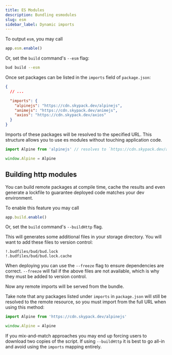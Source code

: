 ```yaml
---
title: ES Modules
description: Bundling esmodules
slug: esm
sidebar_label: Dynamic imports
---
```



To output `esm`, you may call

```ts
app.esm.enable()
```

Or, set the `build` command's `--esm` flag:

```sh
bud build --esm
```

Once set packages can be listed in the `imports` field of `package.json`:

```json
{
  // ...

  "imports": {
    "alpinejs": "https://cdn.skypack.dev/alpinejs",
    "animejs": "https://cdn.skypack.dev/animejs",
    "axios": "https://cdn.skypack.dev/axios"
  }
}
```

Imports of these packages will be resolved to the specified URL. This structure
allows you to use es modules without touching application code.

```ts title="app.ts"
import Alpine from 'alpinejs' // resolves to `https://cdn.skypack.dev/alpinejs`

window.Alpine = Alpine
```

## Building http modules

You can build remote packages at compile time, cache the results and even
generate a lockfile to guarantee deployed code matches your dev environment.

To enable this feature you may call

```ts
app.build.enable()
```

Or, set the `build` command's `--buildHttp` flag.

This will generates some additional files in your storage directory. You will
want to add these files to version control:

```gitignore title=".gitignore"
!.budfiles/bud/bud.lock
!.budfiles/bud/bud.lock.cache
```

When deploying you can use the `--freeze` flag to ensure dependencies are correct.
`--freeze` will fail if the above files are not available, which is why they must
be added to version control.

Now any remote imports will be served from the bundle.

Take note that any packages listed under `imports` in `package.json` will still be resolved to the remote resource, so
you must import from the full URL when using this method:

```ts title="app.js"
import Alpine from 'https://cdn.skypack.dev/alpinejs'

window.Alpine = Alpine
```

If you mix-and-match approaches you may end up forcing users to download two copies of the script.
If using `--buildHttp` it is best to go all-in and avoid using the `imports` mapping entirely.
